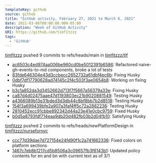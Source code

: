 ---
templateKey: github
source: github
title: "GitHub activity, February 27, 2021 to March 6, 2021"
date: 2021-03-06T00:00:00.000-05:00
description: "Week of GitHub Activity"
URI: https://github.com/timfitzzz
tags: 
  - 'GitHub'
---

[timfitzzz](https://github.com/timfitzzz) pushed 9 commits to refs/heads/main in [timfitzzz/tlf](https://github.com/timfitzzz/tlf)  
* [ac6503c4ed974aa006be960cd0be5012391b6586](https://github.com/timfitzzz/tlf/commits/ac6503c4ed974aa006be960cd0be5012391b6586): Refactored naive-gh-events-to-md components, broke a lot of tests  
* [83fde646304e43d3ccbecc2652732a61dbf4ec6b](https://github.com/timfitzzz/tlf/commits/83fde646304e43d3ccbecc2652732a61dbf4ec6b): Fixing Husky  
* [0dbf7df17790628ad74145c2f4c503f3ae0654b8](https://github.com/timfitzzz/tlf/commits/0dbf7df17790628ad74145c2f4c503f3ae0654b8): Working on fixing Husky  
* [b3c1a852da3d3452662d713f7f5667a56379a33e](https://github.com/timfitzzz/tlf/commits/b3c1a852da3d3452662d713f7f5667a56379a33e): Fixing Husky  
* [ca87d4d02475aae47d1193803ec21b9020881549](https://github.com/timfitzzz/tlf/commits/ca87d4d02475aae47d1193803ec21b9020881549): Testing Husky  
* [a4366089b13e31bded3d3db44c8bf8bb7b2d8518](https://github.com/timfitzzz/tlf/commits/a4366089b13e31bded3d3db44c8bf8bb7b2d8518): Testing Husky  
* [154f3a699439bfe2a907a3faf4ff5c72a2882236](https://github.com/timfitzzz/tlf/commits/154f3a699439bfe2a907a3faf4ff5c72a2882236): Testing Husky  
* [2810452ecc91cbbe892342d44a23e41e0cbc9759](https://github.com/timfitzzz/tlf/commits/2810452ecc91cbbe892342d44a23e41e0cbc9759): Fixed Husky  
* [b0d5a8793fdf714eaa9db20d482fb03b2d04fb10](https://github.com/timfitzzz/tlf/commits/b0d5a8793fdf714eaa9db20d482fb03b2d04fb10): Satisfying Husky  

[timfitzzz](https://github.com/timfitzzz) pushed 2 commits to refs/heads/newPlatformDesign in [timfitzzz/nursefornyc](https://github.com/timfitzzz/nursefornyc)  
* [ccc77d39dae7d727154e24fd90f1c2a741662336](https://github.com/timfitzzz/nursefornyc/commits/ccc77d39dae7d727154e24fd90f1c2a741662336): Fixed colors on platform sections  
* [1467c7eb8b1217cd5b8506a3c09657fb3f6143b1](https://github.com/timfitzzz/nursefornyc/commits/1467c7eb8b1217cd5b8506a3c09657fb3f6143b1): Updated policy contents for en and bn with current text as of 3/1  

